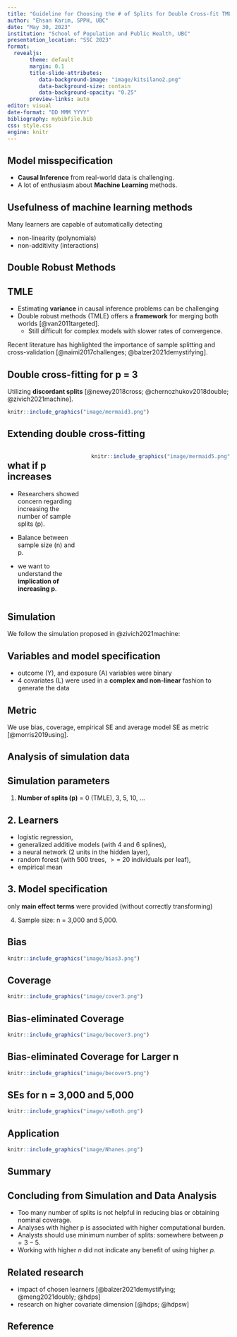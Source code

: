 ```yaml
---
title: "Guideline for Choosing the # of Splits for Double Cross-fit TMLEs"
author: "Ehsan Karim, SPPH, UBC"
date: "May 30, 2023"
institution: "School of Population and Public Health, UBC"
presentation_location: "SSC 2023"
format: 
  revealjs:
       theme: default
       margin: 0.1
       title-slide-attributes:
          data-background-image: "image/kitsilano2.png"
          data-background-size: contain
          data-background-opacity: "0.25"
       preview-links: auto
editor: visual
date-format: "DD MMM YYYY"
bibliography: mybibfile.bib
css: style.css
engine: knitr
---
```


## Model misspecification

-   **Causal Inference** from real-world data is challenging.
-   A lot of enthusiasm about **Machine Learning** methods.

::: callout-tip
## Usefulness of machine learning methods

Many learners are capable of automatically detecting

-   non-linearity (polynomials)
-   non-additivity (interactions)
:::

## Double Robust Methods

::: callout-important
## TMLE

-   Estimating **variance** in causal inference problems can be challenging
-   Double robust methods (TMLE) offers a **framework** for merging both worlds [@van2011targeted].
    -   Still difficult for complex models with slower rates of convergence.
:::

Recent literature has highlighted the importance of sample splitting and cross-validation [@naimi2017challenges; @balzer2021demystifying].

## Double cross-fitting for p = 3

Utilizing **discordant splits** [@newey2018cross; @chernozhukov2018double; @zivich2021machine].

```r
knitr::include_graphics("image/mermaid3.png")
```

## Extending double cross-fitting

::: columns
::: {.column width="35%"}
::: callout-tip
## what if p increases

-   Researchers showed concern regarding increasing the number of sample splits (p).

-   <p style="color: blue;">

    Balance between sample size (n) and p.

    </p>

-   we want to understand the **implication of increasing p**.
:::
:::

::: {.column width="65%"}
```r
knitr::include_graphics("image/mermaid5.png")
```
:::
:::

## Simulation

We follow the simulation proposed in @zivich2021machine:

::: callout-caution
## Variables and model specification

-   outcome (Y), and exposure (A) variables were binary
-   4 covariates (L) were used in a **complex and non-linear** fashion to generate the data
:::

::: callout-tip
## Metric

We use bias, coverage, empirical SE and average model SE as metric [@morris2019using].
:::

## Analysis of simulation data

::: callout-important
## Simulation parameters

1.  **Number of splits (p)** = 0 (TMLE), 3, 5, 10, ...

::: callout-tip
## 2. **Learners**

-   logistic regression,
-   generalized additive models (with 4 and 6 splines),
-   a neural network (2 units in the hidden layer),
-   random forest (with 500 trees, $>=$ 20 individuals per leaf),
-   empirical mean
:::

::: callout-warning
## 3. **Model specification**

only **main effect terms** were provided (without correctly transforming)
:::

4.  Sample size: n = 3,000 and 5,000.
:::

## Bias

```r
knitr::include_graphics("image/bias3.png") 
```

## Coverage

```r
knitr::include_graphics("image/cover3.png") 
```

## Bias-eliminated Coverage

```r
knitr::include_graphics("image/becover3.png") 
```

## Bias-eliminated Coverage for Larger n

```r
knitr::include_graphics("image/becover5.png") 
```

## SEs for n = 3,000 and 5,000

```r
knitr::include_graphics("image/seBoth.png") 
```

## Application

```r
knitr::include_graphics("image/Nhanes.png") 
```

## Summary

::: callout-tip
## Concluding from Simulation and Data Analysis

-   Too many number of splits is not helpful in reducing bias or obtaining nominal coverage.
-   Analyses with higher p is associated with higher computational burden.
-   Analysts should use minimum number of splits: somewhere between $p = 3-5$.
-   Working with higher $n$ did not indicate any benefit of using higher $p$.
:::

::: callout-tip
## Related research

-   impact of chosen learners [@balzer2021demystifying; @meng2021doubly; @hdps]
-   research on higher covariate dimension [@hdps; @hdpsw]
:::

## Reference
